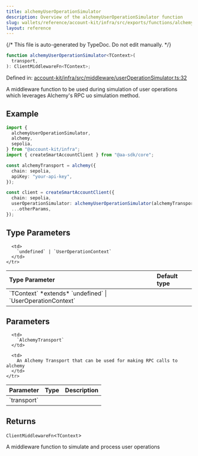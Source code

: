 ```yaml
---
title: alchemyUserOperationSimulator
description: Overview of the alchemyUserOperationSimulator function
slug: wallets/reference/account-kit/infra/src/exports/functions/alchemyUserOperationSimulator
layout: reference
---
```


{/* This file is auto-generated by TypeDoc. Do not edit manually. */}

```ts
function alchemyUserOperationSimulator<TContext>(
  transport,
): ClientMiddlewareFn<TContext>;
```

Defined in: [account-kit/infra/src/middleware/userOperationSimulator.ts:32](https://github.com/alchemyplatform/aa-sdk/blob/08ef11b1fc98663df6a97fa93722c7f14b33f1cc/account-kit/infra/src/middleware/userOperationSimulator.ts#L32)

A middleware function to be used during simulation of user operations which leverages Alchemy's RPC uo simulation method.

## Example

```ts
import {
  alchemyUserOperationSimulator,
  alchemy,
  sepolia,
} from "@account-kit/infra";
import { createSmartAccountClient } from "@aa-sdk/core";

const alchemyTransport = alchemy({
  chain: sepolia,
  apiKey: "your-api-key",
});

const client = createSmartAccountClient({
  chain: sepolia,
  userOperationSimulator: alchemyUserOperationSimulator(alchemyTransport),
  ...otherParams,
});
```

## Type Parameters

<table>
  <thead>
    <tr>
      <th align="left">Type Parameter</th>
      <th align="left">Default type</th>
    </tr>
  </thead>

  <tbody>
    <tr>
      <td>
        `TContext` *extends* `undefined` | `UserOperationContext`
      </td>

      <td>
        `undefined` | `UserOperationContext`
      </td>
    </tr>

  </tbody>
</table>

## Parameters

<table>
  <thead>
    <tr>
      <th align="left">Parameter</th>
      <th align="left">Type</th>
      <th align="left">Description</th>
    </tr>
  </thead>

  <tbody>
    <tr>
      <td>
        `transport`
      </td>

      <td>
        `AlchemyTransport`
      </td>

      <td>
        An Alchemy Transport that can be used for making RPC calls to alchemy
      </td>
    </tr>

  </tbody>
</table>

## Returns

`ClientMiddlewareFn`\<`TContext`>

A middleware function to simulate and process user operations
